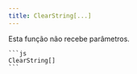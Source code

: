 ```yaml
---
title: ClearString[...]
---
```



<FunctDescription text="Esta função permite remover todas as variáveis criadas pelo usuário." />

<TitleContent title="Parâmetros:">
  <p> Esta função não recebe parâmetros. </p>
</TitleContent>

<TitleContent title="Exemplos:">
  <FunctExample>

    ```js
    ClearString[]
    ```

  </FunctExample>
</TitleContent>

<TitleContent title="Retornos:">
  <FunctReturnType
    success="Retorna um boolean (true) se as variáveis foram removidas."
    typeSuccess="bool"
    error="Retorna um boolean (false) se as variáveis não foram removidas ou não existem."
    typeError="bool"
  />
</TitleContent>
